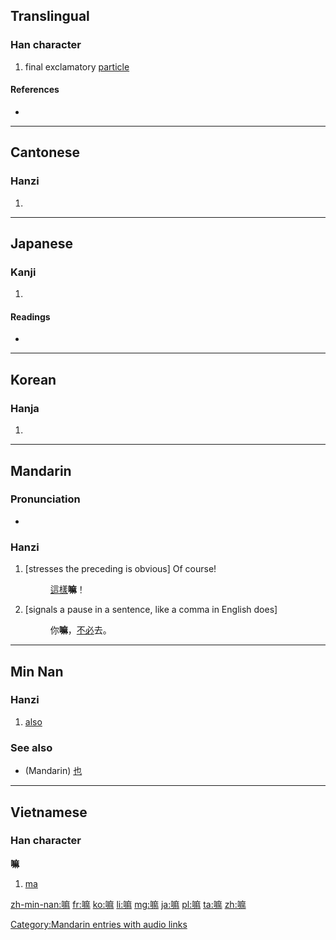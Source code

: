 ==Translingual==

===Han character===
{{Han char|rn=30|rad=口|as=11|sn=14|four=6009<sub>4</sub>|canj=口戈木木 (RIDD), 口戈十金 (RIJC)|ids=⿰[[口]][[麻]]}}

# final exclamatory [[particle]]

====References====
* {{Han ref|kx=0206.201|dkj=04230|dj=0429.190|hdz=10678.070|uh=561B|ud=22043|bh=B9C0|bd=47552}}

----

==Cantonese==

===Hanzi===
{{yue-hanzi|jyut=[[maa3]], [[maa4]]|y=ma3, ma4}}

# {{defn|lang=yue|sort=口11}}

----

==Japanese==

===Kanji===
{{ja-kanji|grade=|rs=口11}}

# {{defn|lang=ja|sort=口11}}

====Readings====
* {{ja-readings|on=[[ま]] (ma)|kun=}}

----

==Korean==

===Hanja===
{{ko-hanja|hangeul=마|rv=ma|mr=ma}}

# {{defn|lang=ko|sort=口11}}

----

==Mandarin==

===Pronunciation===
* {{audio|zh-ma.ogg|audio}}

===Hanzi===
{{cmn-hanzi|pin=[[ma]] ([[ma5]])|wg=ma<sup>5</sup>}}

# [stresses the preceding is obvious] Of course!
#: [[這樣]]'''嘛'''！
# [signals a pause in a sentence, like a comma in English does]
#: 你'''嘛'''，[[不必]]去。

[[Category:Mandarin entries with audio links]]

----

==Min Nan==

===Hanzi===
{{nan-adv|ts|POJ=[[ma7]]}}

# [[also]]

===See also===
* (Mandarin) [[也]]

----

==Vietnamese==

===Han character===
'''嘛'''

# [[ma]]

[[zh-min-nan:嘛]]
[[fr:嘛]]
[[ko:嘛]]
[[li:嘛]]
[[mg:嘛]]
[[ja:嘛]]
[[pl:嘛]]
[[ta:嘛]]
[[zh:嘛]]